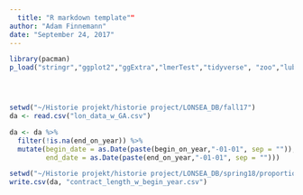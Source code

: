 ```yaml
---
  title: "R markdown template""
author: "Adam Finnemann"
date: "September 24, 2017"
---
```


```r

library(pacman)
p_load("stringr","ggplot2","ggExtra","lmerTest","tidyverse", "zoo","lubridate", "data.table")




setwd("~/Historie projekt/historie project/LONSEA_DB/fall17")
da <- read.csv("lon_data_w_GA.csv")
```


```r
da <- da %>%
  filter(!is.na(end_on_year)) %>% 
  mutate(begin_date = as.Date(paste(begin_on_year,"-01-01", sep = "")),
         end_date = as.Date(paste(end_on_year,"-01-01", sep = "")))

```

```r
setwd("~/Historie projekt/historie project/LONSEA_DB/spring18/proportion_of_scandis")
write.csv(da, "contract_length_w_begin_year.csv")
```


